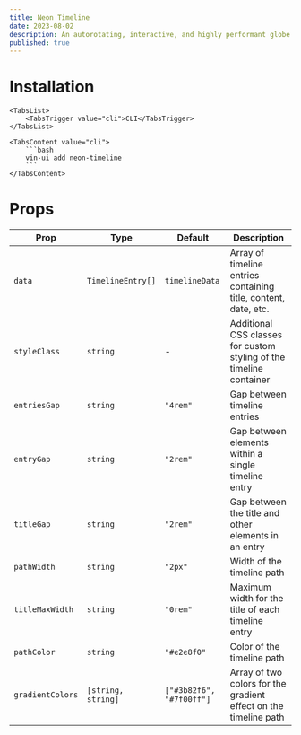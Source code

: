 ```yaml
---
title: Neon Timeline
date: 2023-08-02
description: An autorotating, interactive, and highly performant globe made using WebGL.
published: true
---
```


<ComponentPreview name="neon-timeline" />

# Installation

<Tabs defaultValue="cli">

    <TabsList>
        <TabsTrigger value="cli">CLI</TabsTrigger>
    </TabsList>

    <TabsContent value="cli">
        ```bash
        vin-ui add neon-timeline
        ```
    </TabsContent>

</Tabs>

# Props

| Prop             | Type                         | Default                              | Description                                                        |
|------------------|------------------------------|--------------------------------------|--------------------------------------------------------------------|
| `data`           | `TimelineEntry[]`            | `timelineData`                       | Array of timeline entries containing title, content, date, etc.    |
| `styleClass`     | `string`                     | -                                    | Additional CSS classes for custom styling of the timeline container |
| `entriesGap`     | `string`                     | `"4rem"`                             | Gap between timeline entries                                       |
| `entryGap`       | `string`                     | `"2rem"`                             | Gap between elements within a single timeline entry                |
| `titleGap`       | `string`                     | `"2rem"`                             | Gap between the title and other elements in an entry               |
| `pathWidth`      | `string`                     | `"2px"`                              | Width of the timeline path                                         |
| `titleMaxWidth`  | `string`                     | `"0rem"`                             | Maximum width for the title of each timeline entry                 |
| `pathColor`      | `string`                     | `"#e2e8f0"`                          | Color of the timeline path                                         |
| `gradientColors` | `[string, string]`           | `["#3b82f6", "#7f00ff"]`             | Array of two colors for the gradient effect on the timeline path   |

